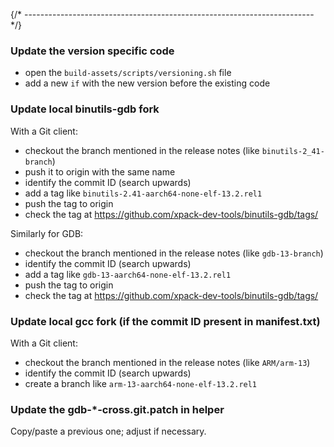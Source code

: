 
{/* ------------------------------------------------------------------------ */}

### Update the version specific code

- open the `build-assets/scripts/versioning.sh` file
- add a new `if` with the new version before the existing code

### Update local binutils-gdb fork

With a Git client:

- checkout the branch mentioned in the release notes
  (like `binutils-2_41-branch`)
- push it to origin with the same name
- identify the commit ID (search upwards)
- add a tag like `binutils-2.41-aarch64-none-elf-13.2.rel1`
- push the tag to origin
- check the tag at https://github.com/xpack-dev-tools/binutils-gdb/tags/

Similarly for GDB:

- checkout the branch mentioned in the release notes
  (like `gdb-13-branch`)
- identify the commit ID (search upwards)
- add a tag like `gdb-13-aarch64-none-elf-13.2.rel1`
- push the tag to origin
- check the tag at https://github.com/xpack-dev-tools/binutils-gdb/tags/

### Update local gcc fork (if the commit ID present in manifest.txt)

With a Git client:

- checkout the branch mentioned in the release notes
  (like `ARM/arm-13`)
- identify the commit ID (search upwards)
- create a branch like `arm-13-aarch64-none-elf-13.2.rel1`

### Update the gdb-*-cross.git.patch in helper

Copy/paste a previous one; adjust if necessary.
